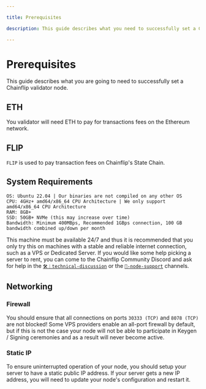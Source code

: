 ```yaml
---

title: Prerequisites

description: This guide describes what you need to successfully set a Chainflip validator node.

---
```


# Prerequisites

This guide describes what you are going to need to successfully set a Chainflip validator node.

## ETH
You validator will need ETH to pay for transactions fees on the Ethereum network.

## FLIP
`FLIP` is used to pay transaction fees on Chainflip's State Chain.

## System Requirements

```
OS: Ubuntu 22.04 | Our binaries are not compiled on any other OS
CPU: 4GHz+ amd64/x86_64 CPU Architecture | We only support amd64/x86_64 CPU Architecture
RAM: 8GB+
SSD: 50GB+ NVMe (this may increase over time)
Bandwidth: Minimum 400MBps, Recommended 1GBps connection, 100 GB bandwidth combined up/down per month
```

This machine must be available 24/7 and thus it is recommended that you only try this on machines with a stable and reliable internet connection, such as a VPS or Dedicated Server. If you would like some help picking a server to rent, you can come to the Chainflip Community Discord and ask for help in the [`🛠︱technical-discussion`](https://discord.com/channels/824147014140952596/824147608377098241) or the [`💬-node-support`](https://discord.com/channels/824147014140952596/1096065647361925161) channels.

## Networking

### Firewall

You should ensure that all connections on ports `30333 (TCP)` and `8078 (TCP)` are not blocked! Some VPS providers enable an all-port firewall by default, but if this is not the case your node will not be able to participate in Keygen / Signing ceremonies and as a result will never become active.

### Static IP

To ensure uninterrupted operation of your node, you should setup your server to have a static public IP address. If your server gets a new IP address, you will need to update your node's configuration and restart it.
